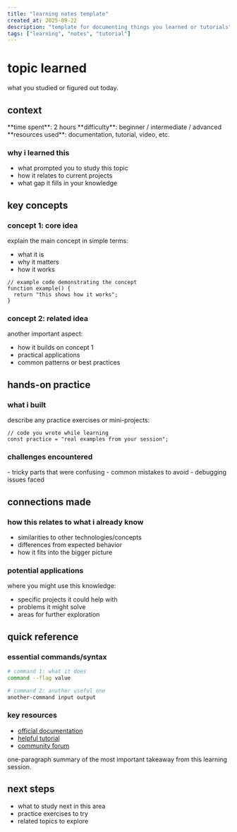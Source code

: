 ```yaml
---
title: "learning notes template"
created_at: 2025-09-22
description: "template for documenting things you learned or tutorials"
tags: ["learning", "notes", "tutorial"]
---
```



# topic learned

what you studied or figured out today.

## context

<InfoBox type="info" title="learning session">
**time spent**: 2 hours  
**difficulty**: beginner / intermediate / advanced  
**resources used**: documentation, tutorial, video, etc.  
</InfoBox>

### why i learned this

- what prompted you to study this topic
- how it relates to current projects
- what gap it fills in your knowledge

## key concepts

### concept 1: core idea

explain the main concept in simple terms:

- what it is
- why it matters
- how it works

```language
// example code demonstrating the concept
function example() {
  return "this shows how it works";
}
```

### concept 2: related idea

another important aspect:

- how it builds on concept 1
- practical applications
- common patterns or best practices

## hands-on practice

### what i built

describe any practice exercises or mini-projects:

```language
// code you wrote while learning
const practice = "real examples from your session";
```

### challenges encountered

<InfoBox type="warning" title="gotchas">
- tricky parts that were confusing
- common mistakes to avoid
- debugging issues faced
</InfoBox>

## connections made

### how this relates to what i already know

- similarities to other technologies/concepts
- differences from expected behavior
- how it fits into the bigger picture

### potential applications

where you might use this knowledge:

- specific projects it could help with
- problems it might solve
- areas for further exploration

## quick reference

### essential commands/syntax

```bash
# command 1: what it does
command --flag value

# command 2: another useful one
another-command input output
```

### key resources

- [official documentation](https://example.com)
- [helpful tutorial](https://example.com)  
- [community forum](https://example.com)

<InfoBox type="success" title="summary">
one-paragraph summary of the most important takeaway from this learning session.
</InfoBox>

## next steps

- what to study next in this area
- practice exercises to try
- related topics to explore
